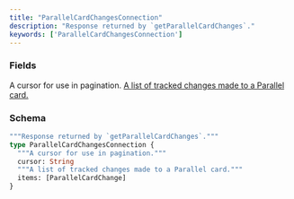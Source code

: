 ```yaml
---
title: "ParallelCardChangesConnection"
description: "Response returned by `getParallelCardChanges`."
keywords: ['ParallelCardChangesConnection']
---
```


### Fields

<ResponseField name="cursor" type="String">
  A cursor for use in pagination.
</ResponseField>

<a href="/api-reference/types/parallelcardchange">
  <ResponseField name="items" type="[ParallelCardChange]">
    A list of tracked changes made to a Parallel card.
  </ResponseField>
</a>

### Schema


```graphql 
"""Response returned by `getParallelCardChanges`."""
type ParallelCardChangesConnection {
  """A cursor for use in pagination."""
  cursor: String
  """A list of tracked changes made to a Parallel card."""
  items: [ParallelCardChange]
}
```
